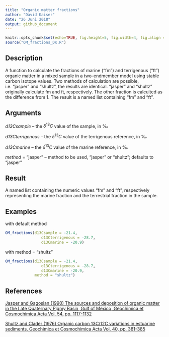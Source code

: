 ```yaml
---
title: "Organic matter fractions"
author: "David Kaiser"
date: "26 Juni 2018"
output: github_document
---
```


```r
knitr::opts_chunk$set(echo=TRUE, fig.height=5, fig.width=4, fig.align = "center", comment = NULL)
source("OM_fractions_DK.R")
```

## Description

A function to calculate the fractions of marine ("fm") and terrigenous ("ft") organic matter in a mixed sample in a two-endmember model using stable carbon isotope values. Two methods of calculation are possible, i.e. "jasper" and "shultz", the results are identical. "jasper" and "shultz" originally calculate fm and ft, respectively. The other fraction is calculted as the difference from 1. The result is a named list containing "fm" and "ft".

## Arguments

*d13Csample* -- the $\delta^{13}C$ value of the sample, in ‰

*d13Cterrigenous* -- the $\delta^{13}C$ value of the terrigenous reference, in ‰

*d13Cmarine* -- the $\delta^{13}C$ value of the marine reference, in ‰

*method* = "jasper" -- method to be used, "jasper" or "shultz"; defaults to "jasper"

## Result

A named list containing the numeric values "fm" and "ft", respectively representing the marine fraction and the terrestrial fraction in the sample. 

## Examples

with default method
```r
OM_fractions(d13Csample = -21.4,
                d13Cterrigenous = -28.7,
                d13Cmarine = -20.9)
```

with method = "shultz"
```r
OM_fractions(d13Csample = -21.4,
                d13Cterrigenous = -28.7,
                d13Cmarine = -20.9,
             method = "shultz")
```
## References
[Jasper and Gagosian (1990) The sources and deposition of organic matter in the Late Quaternary Pigmy Basin, Gulf of Mexico, Geochimica et Cosmochimica Acta Vol. 54, pp. 1117-1132](https://www.sciencedirect.com/science/article/pii/001670379090443O)

[Shultz and Clader (1976) Organic carbon 13C/12C variations in estuarine sediments, Geochimica et Cosmochimica Acta Vol. 40, pp. 381-385](https://www.sciencedirect.com/science/article/pii/0016703776900028)